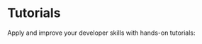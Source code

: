 
# Tutorials

Apply and improve your developer skills with hands-on tutorials:

<Cards
    title="Tutorials"
/>